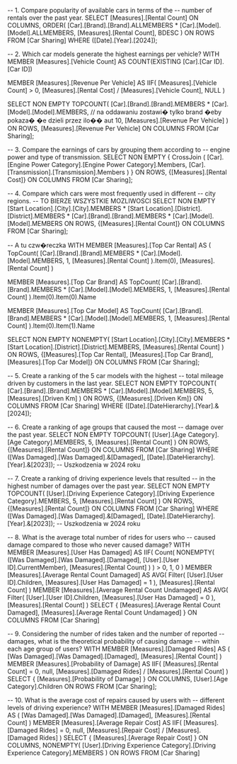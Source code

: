 ﻿-- 1. Compare popularity of available cars in terms of the
--	  number of rentals over the past year.
SELECT 
    [Measures].[Rental Count] ON COLUMNS,
    ORDER(
        [Car].[Brand].[Brand].ALLMEMBERS * [Car].[Model].[Model].ALLMEMBERS,
        [Measures].[Rental Count],
        BDESC
    ) ON ROWS
FROM [Car Sharing]
WHERE ([Date].[Year].[2024]);

-- 2. Which car models generate the highest earnings per vehicle?
WITH 
MEMBER [Measures].[Vehicle Count] AS
    COUNT(EXISTING [Car].[Car ID].[Car ID])

MEMBER [Measures].[Revenue Per Vehicle] AS
    IIF(
        [Measures].[Vehicle Count] > 0, 
        [Measures].[Rental Cost] / [Measures].[Vehicle Count], 
        NULL
    )

SELECT 
    NON EMPTY 
    TOPCOUNT(
        [Car].[Brand].[Brand].MEMBERS *
		[Car].[Model].[Model].MEMBERS, // na oddawaniu zostawi� tylko brand �eby pokaza� �e dzieli przez ilo�� aut
        10, 
        [Measures].[Revenue Per Vehicle]
    ) ON ROWS,
    [Measures].[Revenue Per Vehicle] ON COLUMNS
FROM 
    [Car Sharing];

-- 3. Compare the earnings of cars by grouping them according to
--	  engine power and type of transmission.
SELECT 
NON EMPTY 
	{ CrossJoin ( [Car].[Engine Power Category].[Engine Power Category].Members, 
	[Car].[Transmission].[Transmission].Members ) } ON ROWS,
    {[Measures].[Rental Cost]} ON COLUMNS
FROM 
    [Car Sharing];

-- 4. Compare which cars were most frequently used in different
--    city regions.
-- TO BIERZE WSZYSTKIE MOZLIWOSCI
SELECT 
NON EMPTY 
    [Start Location].[City].[City].MEMBERS *
    [Start Location].[District].[District].MEMBERS *
	[Car].[Brand].[Brand].MEMBERS *
    [Car].[Model].[Model].MEMBERS ON ROWS,
    {[Measures].[Rental Count]} ON COLUMNS   
FROM
    [Car Sharing];

-- A tu czw�reczka
WITH 
MEMBER [Measures].[Top Car Rental] AS 
    ( 
        TopCount(
            [Car].[Brand].[Brand].MEMBERS * 
            [Car].[Model].[Model].MEMBERS, 
            1, 
            [Measures].[Rental Count]
        ).Item(0),
        [Measures].[Rental Count]
    )

MEMBER [Measures].[Top Car Brand] AS 
    TopCount(
        [Car].[Brand].[Brand].MEMBERS * 
        [Car].[Model].[Model].MEMBERS, 
        1, 
        [Measures].[Rental Count]
    ).Item(0).Item(0).Name

MEMBER [Measures].[Top Car Model] AS 
    TopCount(
        [Car].[Brand].[Brand].MEMBERS * 
        [Car].[Model].[Model].MEMBERS, 
        1, 
        [Measures].[Rental Count]
    ).Item(0).Item(1).Name

SELECT 
NON EMPTY 
    NONEMPTY(
        [Start Location].[City].[City].MEMBERS * 
        [Start Location].[District].[District].MEMBERS, 
        [Measures].[Rental Count]
    ) ON ROWS,
    {[Measures].[Top Car Rental], [Measures].[Top Car Brand], [Measures].[Top Car Model]} ON COLUMNS
FROM 
    [Car Sharing];

-- 5. Create a ranking of the 5 car models with the highest
--    total mileage driven by customers in the last year.
SELECT 
NON EMPTY
    TOPCOUNT(
		[Car].[Brand].[Brand].MEMBERS *
        [Car].[Model].[Model].MEMBERS,
        5,
        [Measures].[Driven Km]
    ) ON ROWS,
    {[Measures].[Driven Km]} ON COLUMNS
FROM 
    [Car Sharing]
WHERE 
    ([Date].[DateHierarchy].[Year].&[2024]); 

-- 6. Create a ranking of age groups that caused the most
--    damage over the past year.
SELECT 
NON EMPTY 
    TOPCOUNT(
        [User].[Age Category].[Age Category].MEMBERS,
        5,
        [Measures].[Rental Count]
    ) ON ROWS,
    {[Measures].[Rental Count]} ON COLUMNS
FROM 
    [Car Sharing]
WHERE 
    ([Was Damaged].[Was Damaged].&[Damaged], [Date].[DateHierarchy].[Year].&[2023]); -- Uszkodzenia w 2024 roku

-- 7. Create a ranking of driving experience levels that resulted
--    in the highest number of damages over the past year.
SELECT 
NON EMPTY 
    TOPCOUNT(
        [User].[Driving Experience Category].[Driving Experience Category].MEMBERS,
        5,
        [Measures].[Rental Count]
    ) ON ROWS,
    {[Measures].[Rental Count]} ON COLUMNS
FROM 
    [Car Sharing]
WHERE 
    ([Was Damaged].[Was Damaged].&[Damaged], [Date].[DateHierarchy].[Year].&[2023]); -- Uszkodzenia w 2024 roku

-- 8. What is the average total number of rides for users who
--    caused damage compared to those who never caused damage?
WITH  
  MEMBER [Measures].[User Has Damaged] AS
    IIF(
    Count(
        NONEMPTY(
        ([Was Damaged].[Was Damaged].[Damaged], [User].[User ID].CurrentMember),
        [Measures].[Rental Count]
        )
    ) > 0, 1, 0
  )
  MEMBER [Measures].[Average Rental Count Damaged] AS
	AVG(
      Filter(
        [User].[User ID].Children,
       [Measures].[User Has Damaged] = 1
      ),
      [Measures].[Rental Count]
    )
  MEMBER [Measures].[Average Rental Count Undamaged] AS
   AVG(
      Filter(
        [User].[User ID].Children,
         [Measures].[User Has Damaged] = 0
      ),
       [Measures].[Rental Count]
    )
SELECT
  {
    [Measures].[Average Rental Count Damaged],
    [Measures].[Average Rental Count Undamaged]
  } ON COLUMNS
FROM
  [Car Sharing]

-- 9. Considering the number of rides taken and the number of reported
--    damages, what is the theoretical probability of causing damage
--    within each age group of users?
WITH
  MEMBER [Measures].[Damaged Rides] AS
    (
      [Was Damaged].[Was Damaged].[Damaged],
      [Measures].[Rental Count]
    )
  MEMBER [Measures].[Probability of Damage] AS
    IIF(
      [Measures].[Rental Count] = 0,
      null,
      [Measures].[Damaged Rides] / [Measures].[Rental Count]
    )
SELECT
  { [Measures].[Probability of Damage] } ON COLUMNS,
  [User].[Age Category].Children ON ROWS
FROM
  [Car Sharing];

-- 10. What is the average cost of repairs caused by users with
--     different levels of driving experience?
WITH
  MEMBER [Measures].[Damaged Rides] AS
    (
      [Was Damaged].[Was Damaged].[Damaged],
      [Measures].[Rental Count]
    )
  MEMBER [Measures].[Average Repair Cost] AS
    IIF(
      [Measures].[Damaged Rides] = 0,
      null,
      [Measures].[Repair Cost] / [Measures].[Damaged Rides]
    )
SELECT
  { [Measures].[Average Repair Cost] } ON COLUMNS,
  NONEMPTY(
    [User].[Driving Experience Category].[Driving Experience Category].MEMBERS
  ) ON ROWS
FROM
  [Car Sharing]